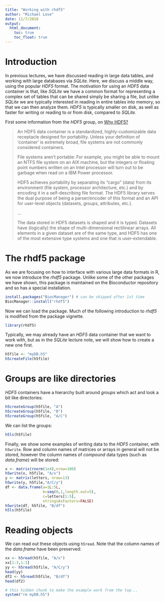 ```yaml
---
title: "Working with rhdf5"
author: "Michael Love"
date: 11/7/2018
output: 
  html_document:
    toc: true
    toc_float: true
---
```


# Introduction

In previous lectures, we have discussed reading in large data tables,
and working with large databases via *SQLite*. Here, we discuss a
middle way, using the popular *HDF5* format. The motivation for using
an *HDF5* data container is that, like *SQLite* we have a common
format for representing a complex set of tables that can be shared
simply be sharing a file, but unlike *SQLite* we are typically
interested in reading in entire tables into memory, so that we can
then analyze them. *HDF5* is typically smaller on disk, as well as
faster for writing or reading to or from disk, compared to *SQLite*. 

First some information from the *HDF5* group, on 
[Why HDF5?](https://support.hdfgroup.org/HDF5/faq/whyhdf5.html)

> An HDF5 data container is a standardized, highly-customizable data
> receptacle designed for portability. Unless your definition of
> 'container' is extremely broad, file systems are not commonly
> considered containers. 
>
> File systems aren't portable: For example, you might be able to
> mount an NTFS file system on an AIX machine, but the integers or
> floating point numbers written on an Intel processor will turn out
> to be garbage when read on a IBM Power processor. 
>
> HDF5 achieves portability by separating its "cargo" (data) from its
> environment (file system, processor architecture, etc.) and by
> encoding it in a self-describing file format. The HDF5 library
> serves the dual purpose of being a parser/encoder of this format and
> an API for user-level objects (datasets, groups, attributes, etc.). 
>
> ...
>
> The data stored in HDF5 datasets is shaped and it is typed. Datasets
> have (logically) the shape of multi-dimensional rectilinear
> arrays. All elements in a given dataset are of the same type, and
> HDF5 has one of the most extensive type systems and one that is
> user-extendable.

# The rhdf5 package

As we are focusing on how to interface with various large data formats
in R, we now introduce the *rhdf5* package. Unlike some of the other
packages we have shown, this package is maintained on the Bioconductor
repository and so has a special installation. 

```r
install.packages("BiocManager") # can be skipped after 1st time
BiocManager::install("rhdf5")
```

Now we can load the package. Much of the following introduction to
*rhdf5* is modified from the package vignette.

```r
library(rhdf5)
```

Typically, we may already have an *HDF5* data container that we want
to work with, but as in the *SQLite* lecture note, we will show how to
create a new one first.

```r
h5file <- "myDB.h5"
h5createFile(h5file)
```

# Groups are like directories

*HDF5* containers have a hierarchy built around *groups* which act and
look a bit like directories:

```r
h5createGroup(h5file, "A")
h5createGroup(h5file, "B")
h5createGroup(h5file, "A/C")
```

We can list the groups:

```r
h5ls(h5file)
```

Finally, we show some examples of writing data to the *HDF5*
container, with `h5write`. Row and column names of matrices or arrays
in general will not be stored, however the column names of *compound*
data types (such as *data.frame*) will be stored:

```r
x <- matrix(rnorm(1e4),nrow=100)
h5write(x, h5file, "A/x")
y <- matrix(letters, nrow=13)
h5write(y, h5file,"A/C/y")
df <- data.frame(a=1L:5L,
                 b=seq(0,1,length.out=5),
                 c=letters[1:5],
                 stringsAsFactors=FALSE)
h5write(df, h5file, "B/df")
h5ls(h5file)
```

# Reading objects

We can read out these objects using `h5read`. Note that the column
names of the *data.frame* have been preserved:

```r
xx <- h5read(h5file, "A/x")
xx[1:3,1:3]
yy <- h5read(h5file, "A/C/y")
head(yy)
df2 <- h5read(h5file, "B/df")
head(df2)
```

```r
# this hidden chunk to make the example work from the top...
system("rm myDB.h5")
```
